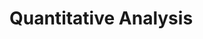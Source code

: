 # Quantitative Analysis


<ul className="grid grid-cols-1 md:grid-cols-2 lg:grid-cols-3 xl:grid-cols-4 gap-4 -ml-6">
<ReferenceCard
    title="Acf"
    description="Auto-Correlation and Partial Auto-Correlation Functions for diff and diff diff forex data"
    url="/terminal/reference/forex/qa/acf"
    command="true"
/>
<ReferenceCard
    title="Bw"
    description="Box and Whisker plot"
    url="/terminal/reference/forex/qa/bw"
    command="true"
/>
<ReferenceCard
    title="Cdf"
    description="Cumulative distribution function"
    url="/terminal/reference/forex/qa/cdf"
    command="true"
/>
<ReferenceCard
    title="Cusum"
    description="Cumulative sum algorithm (CUSUM) to detect abrupt changes in data"
    url="/terminal/reference/forex/qa/cusum"
    command="true"
/>
<ReferenceCard
    title="Decompose"
    description="Decompose time series as: - Additive Time Series = Level + CyclicTrend + Residual + Seasonality - Multiplicative..."
    url="/terminal/reference/forex/qa/decompose"
    command="true"
/>
<ReferenceCard
    title="Hist"
    description="Histogram with density and rug"
    url="/terminal/reference/forex/qa/hist"
    command="true"
/>
<ReferenceCard
    title="Kurtosis"
    description="Kurtosis is a measure of the 'tailedness' of the probability distribution of a real-valued random variable. Like..."
    url="/terminal/reference/forex/qa/kurtosis"
    command="true"
/>
<ReferenceCard
    title="Line"
    description="Show line plot of selected data or highlight specific datetimes."
    url="/terminal/reference/forex/qa/line"
    command="true"
/>
<ReferenceCard
    title="Load"
    description="Load crypto currency to perform analysis on. Yahoo Finance is used as default source. Other sources can be used..."
    url="/terminal/reference/forex/qa/load"
    command="true"
/>
<ReferenceCard
    title="Normality"
    description="Normality tests"
    url="/terminal/reference/forex/qa/normality"
    command="true"
/>
<ReferenceCard
    title="Pick"
    description="Change target variable"
    url="/terminal/reference/forex/qa/pick"
    command="true"
/>
<ReferenceCard
    title="Qqplot"
    description="Display QQ plot vs normal quantiles"
    url="/terminal/reference/forex/qa/qqplot"
    command="true"
/>
<ReferenceCard
    title="Quantile"
    description="The quantiles are values which divide the distribution such that there is a given proportion of observations..."
    url="/terminal/reference/forex/qa/quantile"
    command="true"
/>
<ReferenceCard
    title="Raw"
    description="Print raw data to console"
    url="/terminal/reference/forex/qa/raw"
    command="true"
/>
<ReferenceCard
    title="Rolling"
    description="Rolling mean and std deviation"
    url="/terminal/reference/forex/qa/rolling"
    command="true"
/>
<ReferenceCard
    title="Skew"
    description="Skewness is a measure of asymmetry or distortion of symmetric distribution. It measures the deviation of the..."
    url="/terminal/reference/forex/qa/skew"
    command="true"
/>
<ReferenceCard
    title="Spread"
    description="Shows rolling spread measurement"
    url="/terminal/reference/forex/qa/spread"
    command="true"
/>
<ReferenceCard
    title="Summary"
    description="Summary statistics"
    url="/terminal/reference/forex/qa/summary"
    command="true"
/>
<ReferenceCard
    title="Unitroot"
    description="Unit root test / stationarity (ADF, KPSS)"
    url="/terminal/reference/forex/qa/unitroot"
    command="true"
/>
</ul>
